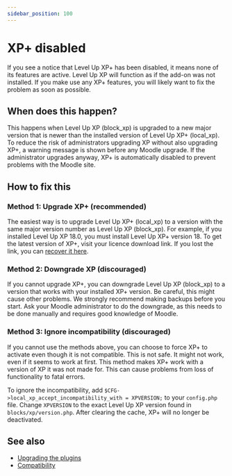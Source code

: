 ```yaml
---
sidebar_position: 100
---
```


# XP+ disabled

If you see a notice that Level Up XP+ has been disabled, it means none of its features are active. Level Up XP will function as if the add-on was not installed. If you make use any XP+ features, you will likely want to fix the problem as soon as possible.

## When does this happen?

This happens when Level Up XP (block_xp) is upgraded to a new major version that is newer than the installed version of Level Up XP+ (local_xp). To reduce the risk of administrators upgrading XP without also upgrading XP+, a warning message is shown before any Moodle upgrade. If the administrator upgrades anyway, XP+ is automatically disabled to prevent problems with the Moodle site.

## How to fix this

### Method 1: Upgrade XP+ (recommended)

The easiest way is to upgrade Level Up XP+ (local_xp) to a version with the same major version number as Level Up XP (block_xp). For example, if you installed Level Up XP 18.0, you must install Level Up XP+ version 18. To get the latest version of XP+, visit your licence download link. If you lost the link, you can [recover it here](https://www.levelup.plus/recover).

### Method 2: Downgrade XP (discouraged)

If you cannot upgrade XP+, you can downgrade Level Up XP (block_xp) to a version that works with your installed XP+ version. Be careful, this might cause other problems. We strongly recommend making backups before you start. Ask your Moodle administrator to do the downgrade, as this needs to be done manually and requires good knowledge of Moodle.

### Method 3: Ignore incompatibility (discouraged)

If you cannot use the methods above, you can choose to force XP+ to activate even though it is not compatible. This is not safe. It might not work, even if it seems to work at first. This method makes XP+ work with a version of XP it was not made for. This can cause problems from loss of functionality to fatal errors.

To ignore the incompatibility, add `$CFG->local_xp_accept_incompatibility_with = XPVERSION;` to your `config.php` file. Change `XPVERSION` to the exact Level Up XP version found in `blocks/xp/version.php`. After clearing the cache, XP+ will no longer be deactivated.

## See also

- [Upgrading the plugins](/getting-started/installation/upgrading.mdx)
- [Compatibility](/xp/docs/getting-started/installation/compatibility.mdx)
